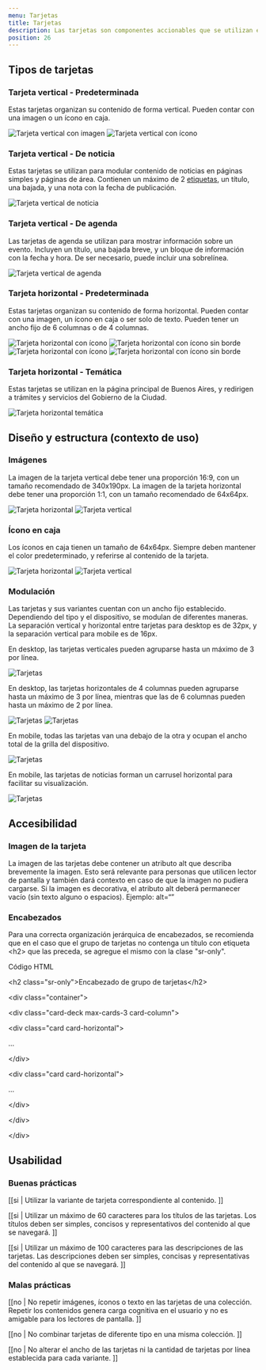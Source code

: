 ```yaml
---
menu: Tarjetas
title: Tarjetas
description: Las tarjetas son componentes accionables que se utilizan en grupo para comunicar información que requiere de cierto tipo de categorización y jerarquización visual. Se visualizan en contenedores flexibles y actúan como punto de entrada a un tema en particular.
position: 26
---
```


## Tipos de tarjetas

### Tarjeta vertical - Predeterminada

Estas tarjetas organizan su contenido de forma vertical. Pueden contar con una imagen o un ícono en caja. 

<div className="grisulado-10-container box-shadow-grisulado-50 content-row gap-4 align-items-center">
  <img src="/componentes/card/card_1.svg" alt="Tarjeta vertical con imagen" className="img-fluid m-0" />
  <img src="/componentes/card/card_2.svg" alt="Tarjeta vertical con ícono" className="img-fluid m-0" />
</div>

### Tarjeta vertical - De noticia

Estas tarjetas se utilizan para modular contenido de noticias en páginas simples y páginas de área. Contienen un máximo de 2 [etiquetas](https://gcba.github.io/estandares/componentes/etiquetas/), un título, una bajada, y una nota con la fecha de publicación. 

<div className="grisulado-10-container box-shadow-grisulado-50 content-row gap-4 align-items-center">
  <img src="/componentes/card/card_3.svg" alt="Tarjeta vertical de noticia" className="img-fluid m-0" />
</div>

### Tarjeta vertical - De agenda

Las tarjetas de agenda se utilizan para mostrar información sobre un evento. Incluyen un título, una bajada breve, y un bloque de información con la fecha y hora. De ser necesario, puede incluir una sobrelínea.

<div className="grisulado-10-container box-shadow-grisulado-50 content-row gap-4 align-items-center">
  <img src="/componentes/card/card_4.svg" alt="Tarjeta vertical de agenda" className="img-fluid m-0" />
</div>

### Tarjeta horizontal - Predeterminada

Estas tarjetas organizan su contenido de forma horizontal. Pueden contar con una imagen, un ícono en caja o ser solo de texto. Pueden tener un ancho fijo de 6 columnas o de 4 columnas.

<div className="grisulado-50-container content-column gap-4">
  <img src="/componentes/card/card_5.svg" alt="Tarjeta horizontal con ícono" className="img-fluid m-0" />
  <img src="/componentes/card/card_6.svg" alt="Tarjeta horizontal con ícono sin borde" className="img-fluid m-0" />
  <img src="/componentes/card/card_7.svg" alt="Tarjeta horizontal con ícono" className="img-fluid m-0" />
  <img src="/componentes/card/card_8.svg" alt="Tarjeta horizontal con ícono sin borde" className="img-fluid m-0" />
</div>

### Tarjeta horizontal - Temática

Estas tarjetas se utilizan en la página principal de Buenos Aires, y redirigen a trámites y servicios del Gobierno de la Ciudad.

<div className="grisulado-10-container box-shadow-grisulado-50 content-row gap-4 align-items-center">
  <img src="/componentes/card/card_9.svg" alt="Tarjeta horizontal temática" className="img-fluid m-0" />
</div>

## Diseño y estructura (contexto de uso)

### Imágenes

La imagen de la tarjeta vertical debe tener una proporción 16:9, con un tamaño recomendado de 340x190px. La imagen de la tarjeta horizontal debe tener una proporción 1:1, con un tamaño recomendado de 64x64px. 

<div className="grisulado-10-container box-shadow-grisulado-50 content-column gap-4 align-items-center">
  <img src="/componentes/card/card_10.svg" alt="Tarjeta horizontal" className="img-fluid m-0" />
  <img src="/componentes/card/card_1.svg" alt="Tarjeta vertical" className="img-fluid m-0" />
</div>

### Ícono en caja

Los íconos en caja tienen un tamaño de 64x64px. Siempre deben mantener el color predeterminado, y referirse al contenido de la tarjeta.

<div className="grisulado-10-container box-shadow-grisulado-50 content-column gap-4 align-items-center">
  <img src="/componentes/card/card_5.svg" alt="Tarjeta horizontal" className="img-fluid m-0" />
  <img src="/componentes/card/card_2.svg" alt="Tarjeta vertical" className="img-fluid m-0" />
</div>

### Modulación

Las tarjetas y sus variantes cuentan con un ancho fijo establecido. Dependiendo del tipo y el dispositivo, se modulan de diferentes maneras. La separación vertical y horizontal entre tarjetas para desktop es de 32px, y la separación vertical para mobile es de 16px. 

En desktop, las tarjetas verticales pueden agruparse hasta un máximo de 3 por línea. 

<div className="my-5">
  <img src="/componentes/card/card_11.svg" alt="Tarjetas" className="img-fluid m-0" />
</div>

En desktop, las tarjetas horizontales de 4 columnas pueden agruparse hasta un máximo de 3 por línea, mientras que las de 6 columnas pueden hasta un máximo de 2 por línea.

<div className="my-5">
  <img src="/componentes/card/card_12.svg" alt="Tarjetas" className="img-fluid m-0 mb-4" />
  <img src="/componentes/card/card_13.svg" alt="Tarjetas" className="img-fluid m-0" />
</div>

En mobile, todas las tarjetas van una debajo de la otra y ocupan el ancho total de la grilla del dispositivo.

<div className="my-5">
  <img src="/componentes/card/card_14.svg" alt="Tarjetas" className="img-fluid m-0" />
</div>

En mobile, las tarjetas de noticias forman un carrusel horizontal para facilitar su visualización.

<div className="my-5">
  <img src="/componentes/card/card_15.svg" alt="Tarjetas" className="img-fluid m-0" />
</div>


## Accesibilidad

### Imagen de la tarjeta

La imagen de las tarjetas debe contener un atributo alt que describa brevemente la imagen. Esto será relevante para personas que utilicen lector de pantalla y también dará contexto en caso de que la imagen no pudiera cargarse. Si la imagen es decorativa, el atributo alt deberá permanecer vacío (sin texto alguno o espacios). Ejemplo: alt=“”

### Encabezados

Para una correcta organización jerárquica de encabezados, se recomienda que en el caso que el grupo de tarjetas no contenga un título con etiqueta &lt;h2&gt; que las preceda, se agregue el mismo con la clase "sr-only".

<div className="my-3 p-4 bg-light rounded-lg box-shadow-grisulado-50 text-break">
  <p className="text-info font-weight-bold small">Código HTML</p>
  <div className="font-italic">
    <p className="mb-0">&lt;h2 class="sr-only"&gt;Encabezado de grupo de tarjetas&lt;/h2&gt;</p>
    <p className="mb-0">&lt;div class="container"&gt;</p>
    <p className="mb-0 ml-3">&lt;div class="card-deck max-cards-3 card-column"&gt;</p>
    <p className="mb-0 ml-4 pl-2">&lt;div class="card card-horizontal"&gt;</p>
    <p className="mb-0 ml-5">...</p>
    <p className="mb-0 ml-4 pl-2">&lt;/div&gt;</p>
    <p className="mb-0 ml-4 pl-2">&lt;div class="card card-horizontal"&gt;</p>
    <p className="mb-0 ml-5">...</p>
    <p className="mb-0 ml-4 pl-2">&lt;/div&gt;</p>
    <p className="mb-0 ml-3">&lt;/div&gt;</p>
    <p className="mb-0">&lt;/div&gt;</p>
  </div>
</div>

## Usabilidad

### Buenas prácticas

[[si | Utilizar la variante de tarjeta correspondiente al contenido. ]]

[[si | Utilizar un máximo de 60 caracteres para los títulos de las tarjetas. Los títulos deben ser simples, concisos y representativos del contenido al que se navegará. ]]

[[si | Utilizar un máximo de 100 caracteres para las descripciones de las tarjetas. Las descripciones deben ser simples, concisas y representativas del contenido al que se navegará. ]]

### Malas prácticas

[[no | No repetir imágenes, íconos o texto en las tarjetas de una colección. Repetir los contenidos genera carga cognitiva en el usuario y no es amigable para los lectores de pantalla. ]]

[[no | No combinar tarjetas de diferente tipo en una misma colección. ]]

[[no | No alterar el ancho de las tarjetas ni la cantidad de tarjetas por línea establecida para cada variante. ]]
